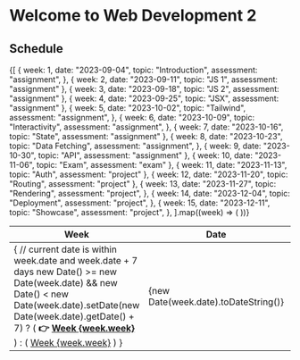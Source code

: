 # Welcome to Web Development 2

## Schedule

<table>
  <thead>
    <tr>
      <th>Week</th>
      <th>Date</th>
      <th>Topic</th>
      <th>Assessment</th>
    </tr>
  </thead>
  <tbody>
    {[
      {
        week: 1,
        date: "2023-09-04",
        topic: "Introduction",
        assessment: "assignment",
      },
      { week: 2, date: "2023-09-11", topic: "JS 1", assessment: "assignment" },
      { week: 3, date: "2023-09-18", topic: "JS 2", assessment: "assignment" },
      { week: 4, date: "2023-09-25", topic: "JSX", assessment: "assignment" },
      {
        week: 5,
        date: "2023-10-02",
        topic: "Tailwind",
        assessment: "assignment",
      },
      {
        week: 6,
        date: "2023-10-09",
        topic: "Interactivity",
        assessment: "assignment",
      },
      { week: 7, date: "2023-10-16", topic: "State", assessment: "assignment" },
      {
        week: 8,
        date: "2023-10-23",
        topic: "Data Fetching",
        assessment: "assignment",
      },
      { week: 9, date: "2023-10-30", topic: "API", assessment: "assignment" },
      { week: 10, date: "2023-11-06", topic: "Exam", assessment: "exam" },
      { week: 11, date: "2023-11-13", topic: "Auth", assessment: "project" },
      { week: 12, date: "2023-11-20", topic: "Routing", assessment: "project" },
      {
        week: 13,
        date: "2023-11-27",
        topic: "Rendering",
        assessment: "project",
      },
      {
        week: 14,
        date: "2023-12-04",
        topic: "Deployment",
        assessment: "project",
      },
      {
        week: 15,
        date: "2023-12-11",
        topic: "Showcase",
        assessment: "project",
      },
    ].map((week) => (
      <tr key={week.week}>
        <td>
          {
            // current date is within week.date and week.date + 7 days
            new Date() >= new Date(week.date) &&
            new Date() <
              new Date(week.date).setDate(new Date(week.date).getDate() + 7) ? (
              <strong>
                👉 <a href={`/week${week.week}`}>Week {week.week}</a>
              </strong>
            ) : (
              <a href={`/week${week.week}`}>Week {week.week}</a>
            )
          }
        </td>
        <td>{new Date(week.date).toDateString()}</td>
        <td>{week.topic}</td>
        <td>
          <a href={`/week${week.week}/${week.assessment}`}>{week.assessment}</a>
        </td>
      </tr>
    ))}
  </tbody>
</table>
